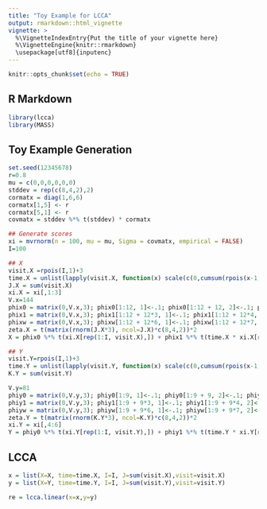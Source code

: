 ```yaml
---
title: "Toy Example for LCCA"
output: rmarkdown::html_vignette
vignette: >
  %\VignetteIndexEntry{Put the title of your vignette here}
  %\VignetteEngine{knitr::rmarkdown}
  \usepackage[utf8]{inputenc}
---
```


```r
knitr::opts_chunk$set(echo = TRUE)
```

## R Markdown

```r
library(lcca)
library(MASS)
```

## Toy Example Generation
```r
set.seed(12345678)
r=0.8
mu = c(0,0,0,0,0,0)
stddev = rep(c(8,4,2),2)
cormatx = diag(1,6,6)
cormatx[1,5] <- r
cormatx[5,1] <- r
covmatx = stddev %*% t(stddev) * cormatx

## Generate scores
xi = mvrnorm(n = 100, mu = mu, Sigma = covmatx, empirical = FALSE)
I=100

## X
visit.X =rpois(I,1)+3
time.X = unlist(lapply(visit.X, function(x) scale(c(0,cumsum(rpois(x-1,1)+1)))))
J.X = sum(visit.X)
xi.X = xi[,1:3]
V.x=144
phix0 = matrix(0,V.x,3); phix0[1:12, 1]<-.1; phix0[1:12 + 12, 2]<-.1; phix0[1:12 + 12*2, 3]<-.1
phix1 = matrix(0,V.x,3); phix1[1:12 + 12*3, 1]<-.1; phix1[1:12 + 12*4, 2]<-.1; phix1[1:12 + 12*5, 3]<-.1
phixw = matrix(0,V.x,3); phixw[1:12 + 12*6, 1]<-.1; phixw[1:12 + 12*7, 2]<-.1; phixw[1:12 + 12*8, 3]<-.1
zeta.X = t(matrix(rnorm(J.X*3), ncol=J.X)*c(8,4,2))*2
X = phix0 %*% t(xi.X[rep(1:I, visit.X),]) + phix1 %*% t(time.X * xi.X[rep(1:I, visit.X),]) + phixw %*% t(zeta.X) + matrix(rnorm(V.x*J.X, 0, .1), V.x, J.X)

## Y
visit.Y=rpois(I,1)+3
time.Y = unlist(lapply(visit.Y, function(x) scale(c(0,cumsum(rpois(x-1,1)+1)))))
K.Y = sum(visit.Y)

V.y=81
phiy0 = matrix(0,V.y,3); phiy0[1:9, 1]<-.1; phiy0[1:9 + 9, 2]<-.1; phiy0[1:9 + 9*2, 3]<-.1
phiy1 = matrix(0,V.y,3); phiy1[1:9 + 9*3, 1]<-.1; phiy1[1:9 + 9*4, 2]<-.1; phiy1[1:9 + 9*5, 3]<-.1
phiyw = matrix(0,V.y,3); phiyw[1:9 + 9*6, 1]<-.1; phiyw[1:9 + 9*7, 2]<-.1; phiyw[1:9 + 9*8, 3]<-.1
zeta.Y = t(matrix(rnorm(K.Y*3), ncol=K.Y)*c(8,4,2))*2
xi.Y = xi[,4:6]
Y = phiy0 %*% t(xi.Y[rep(1:I, visit.Y),]) + phiy1 %*% t(time.Y * xi.Y[rep(1:I, visit.Y),]) + phiyw %*% t(zeta.Y) + matrix(rnorm(V.y*K.Y ,0, .1), V.y, K.Y)
```

## LCCA 
```r

x = list(X=X, time=time.X, I=I, J=sum(visit.X),visit=visit.X)
y = list(X=Y, time=time.Y, I=I, J=sum(visit.Y),visit=visit.Y)

re = lcca.linear(x=x,y=y)
```
